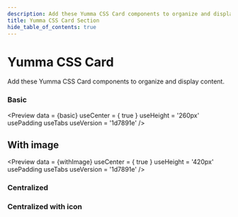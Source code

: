 ```yaml
---
description: Add these Yumma CSS Card components to organize and display content.
title: Yumma CSS Card Section
hide_table_of_contents: true
---
```



# Yumma CSS Card

Add these Yumma CSS Card components to organize and display content.

### Basic

<Preview
  data = {basic}
  useCenter = { true }
  useHeight = '260px' 
  usePadding
  useTabs
  useVersion = '1d7891e'
/>

## With image

<Preview
  data = {withImage}
  useCenter = { true }
  useHeight = '420px' 
  usePadding
  useTabs
  useVersion = '1d7891e'
/>

### Centralized

<Preview
  data = {centralized}
  useHeight = '270px' 
  usePadding
  useTabs
  useVersion = '1d7891e'
/>

### Centralized with icon

<Preview
  data = {centralizedWithIcon}
  useHeight = '270px' 
  usePadding
  useTabs
  useVersion = '1d7891e'
/>